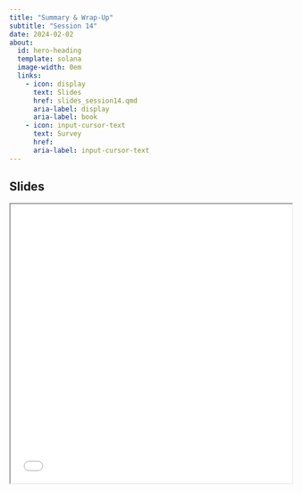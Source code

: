 ```yaml
---
title: "Summary & Wrap-Up"
subtitle: "Session 14"
date: 2024-02-02
about:
  id: hero-heading
  template: solana
  image-width: 0em
  links:
    - icon: display
      text: Slides
      href: slides_session14.qmd
      aria-label: display
      aria-label: book
    - icon: input-cursor-text
      text: Survey
      href: 
      aria-label: input-cursor-text
---
```


::: {#hero-heading}
:::

## Slides

```{=html}
<iframe width="100%" height=500 src="slides_session14.html"></iframe>
```